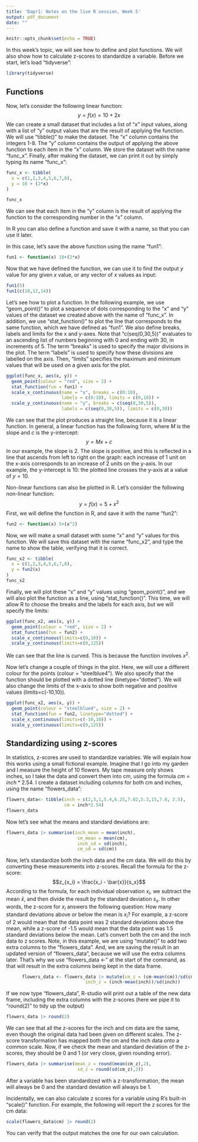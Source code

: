 ```yaml
---
title: 'Dapr1: Notes on the live R session, Week 5'
output: pdf_document
date: ""
---
```


```r
knitr::opts_chunk$set(echo = TRUE)
```

In this week's topic, we will see how to define and plot functions. We will also show how to calculate z-scores to standardize a variable. Before we start, let's load "tidyverse":

```r
library(tidyverse)
```


## Functions

Now, let's consider the following linear function: 
$$y = f(x) = 10 + 2x$$
We can create a small dataset that includes a list of "x" input values, along with a list of "y" output values that are the result of applying the function. We will use "tibble()" to make the dataset.  The "x" column contains the integers 1-8. The "y" column contains the output of applying the above function to each item in the "x" column. We store the dataset with the name "func_x".  Finally, after making the dataset, we can print it out by simply typing its name "func_x":

```r
func_x <- tibble(
  x = c(1,2,3,4,5,6,7,8), 
  y = 10 + (2*x) 
)

func_x
```

We can see that each item in the "y" column is the result of applying the function to the corresponding number in the "x" column.

In R you can also define a function and save it with a name, so that you can use it later. 

In this case, let's save the above function using the name "fun1":

```r
fun1 <- function(x) 10+(2*x)
```
Now that we have defined the function, we can use it to find the output $y$ value for any given $x$ value, or any vector of $x$ values as input:

```r
fun1(5)
fun1(c(10,12,14))
```
Let's see how to plot a function.
In the following example, we use "geom_point()" to plot a sequence of dots corresponding to the "x" and "y" values of the dataset we created above with the name of "func_x". In addition, we use "stat_function()" to plot the line that corresponds to the same function, which we have defined as "fun1". We also define breaks, labels and limits for the x and y-axes. Note that "c(seq(0,30,5))" evaluates to an ascending list of numbers beginning with 0 and ending with 30, in increments of 5. The term "breaks" is used to specify the major divisions in the plot. The term "labels" is used to specify how these divisions are labelled on the axis. Then, "limits" specifies the maximum and minimum values that will be used on a given axis for the plot.  

```r

ggplot(func_x, aes(x, y)) + 
  geom_point(colour = "red", size = 2) +
  stat_function(fun = fun1) +
  scale_x_continuous(name = "x", breaks = c(0:10), 
                     labels = c(0:10), limits = c(0,10)) +
  scale_y_continuous(name = "y", breaks = c(seq(0,30,5)), 
                     labels = c(seq(0,30,5)), limits = c(0,30))
```
We can see that the plot produces a straight line, because it is a linear function. In general, a linear function has the following form, where $M$ is the slope and $c$ is the y-intercept:
$$y = Mx + c$$
In our example, the slope is 2. The slope is positive, and this is reflected in a line that ascends from left to right on the graph: each increase of 1 unit on the x-axis corresponds to an increase of 2 units on the y-axis.  In our example, the y-intercept is 10: the plotted line crosses the y-axis at a value of $y=10$. 

Non-linear functions can also be plotted in R. Let's consider the following non-linear function:
$$y = f(x) = 5+x^2$$
First, we will define the function in R, and save it with the name "fun2":
```r
fun2 <- function(x) 5+(x^2)
```

Now, we will make a small dataset with some "x" and "y" values for this function. We will save this dataset with the name "func_x2", and type the name to show the table, verifying that it is correct.
```r
func_x2 <- tibble(
  x = c(1,2,3,4,5,6,7,8), 
  y = fun2(x)
)
func_x2
```
Finally, we will plot these "x" and "y" values using "geom_point()", and we will also plot the function as a line, using "stat_function()". This time, we will allow R to choose the breaks and the labels for each axis, but we will specify the limits: 


```r
ggplot(func_x2, aes(x, y)) + 
  geom_point(colour = "red", size = 2) +
  stat_function(fun = fun2) +
  scale_x_continuous(limits=c(0,10)) + 
  scale_y_continuous(limits=c(0,125))
```
We can see that the line is curved. This is because the function involves $x^2$.

Now let's change a couple of things in the plot. Here, we will use a different colour for the points (colour = "steelblue4"). We also specify that the function should be plotted with a dotted line (linetype="dotted"). We will also change the limits of the x-axis to show both negative and positive values (limits=c(-10,10)).
```r
ggplot(func_x2, aes(x, y)) + 
  geom_point(colour = "steelblue4", size = 2) +
  stat_function(fun = fun2, linetype="dotted") +
  scale_x_continuous(limits=c(-10,10)) + 
  scale_y_continuous(limits=c(0,125))
```




## Standardizing using z-scores

In statistics, z-scores are used to standardize variables. We will explain how this works using a small fictional example. Imagine that I go into my garden and I measure the height of 10 flowers. My tape measure only shows inches, so I take the data and convert them into cm, using the formula $cm=inch*2.54$. I create a dataset including columns for both cm and inches, using the name "flowers_data": 
```r
flowers_data<- tibble(inch = c(2,3,1,5.4,6.25,7.02,5.3,15,7.8, 2.5), 
                      cm = inch*2.54)
flowers_data

```
Now let's see what the means and standard deviations are:
```r
flowers_data |> summarise(inch_mean = mean(inch), 
                           cm_mean = mean(cm), 
                           inch_sd = sd(inch), 
                           cm_sd = sd(cm))
```
Now, let's standardize both the inch data and the cm data. We will do this by converting these measurements into z-scores. Recall the formula for the z-score:
$$z_{x_i} = \frac{x_i - \bar{x}}{s_x}$$
According to the formula, for each individual observation $x_i$, we subtract the mean $\bar{x}$, and then divide the result by the standard deviation $s_x$. In other words, the z-score for $x_i$ answers the following question: How many standard deviations above or below the mean is $x_i$? For example, a z-score of 2 would mean that the data point was 2 standard deviations above the mean, while a z-score of -1.5 would mean that the data point was 1.5 standard deviations below the mean.  Let's convert both the cm and the inch data to z scores. Note, in this example, we are using "mutate()" to add two extra columns to the "flowers_data". And, we are saving the result in an updated version of "flowers_data", because we will use the extra columns later. That's why we use "flowers_data <- " at the start of the command, as that will result in the extra columns being kept in the data frame.

```r
      flowers_data <- flowers_data |> mutate(cm_z = (cm-mean(cm))/sd(cm), 
                              inch_z = (inch-mean(inch))/sd(inch)) 
```
If we now type "flowers_data", R-studio will print out a table of the new data frame, including the extra columns with the z-scores (here we pipe it to "round(2)" to tidy up the output)

```r
flowers_data |> round(2)
```
We can see that all the z-scores for the inch and cm data are the same, even though the original data had been given on different scales. The z-score transformation has mapped both the cm and the inch data onto a common scale. Now, if we check the mean and standard deviation of the z-scores, they should be 0 and 1 (or very close, given rounding error).

```r
flowers_data |> summarise(mean_z = round(mean(cm_z),2),
                           sd_z = round(sd(cm_z),2))
```
After a variable has been standardized with a z-transformation, the mean will always be 0 and the  standard deviation will always be 1.

Incidentally, we can also calculate z scores for a variable using R's built-in "scale()" function. For example, the following will report the z scores for the cm data:

```r
scale(flowers_data$cm) |> round(2)
```
You can verify that the output matches the one for our own calculation.
